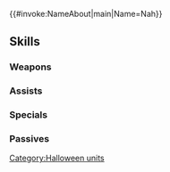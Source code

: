{{#invoke:NameAbout|main|Name=Nah}}{{HeroPage Tabs}}
{{Hero Infobox
|Name=Nah
|Title=Grateful One
|WeaponType=Green Breath
|MoveType=Armored
|Origin=Fire Emblem Awakening
|Gender=Female
|actorEN=Claudia Lenz
|actorJP=松嵜麗
|artist=mono
|additionDate=October 3, 2024
|releaseDate=October 4, 2024
|cv1=10
|cv2=6901200
|TagID=ハロンン
|InternalID=1150
|Properties=special
|description=Nowi's daughter. She looks young, but she's very put together, and she expresses her gratitude for the harvest at this year's festival. Appears in Fire Emblem Awakening.
}}
{{Stats Page
|Lv1HP=20|Lv1ATK=14|Lv1SPD=3|Lv1DEF=10|Lv1RES=6
|GRHP=75|GRATK=75|GRSPD=35|GRDEF=90|GRRES=90
}}
==Skills==
===Weapons===
{{Weapons Table
|weapon1=Fire Breath
|weapon1Default=1
|weapon1Unlock=1
|weapon2=Fire Breath+
|weapon2Default=2
|weapon2Unlock=2
|weapon3=Flametongue
|weapon3Default=4
|weapon3Unlock=3
|weapon4=Stone of Delights
|weapon4Default=5
|weapon4Unlock=5
}}
===Assists===
{{Assists Table}}
===Specials===
{{Specials Table
|special1=Glowing Ember
|special1Default=4
|special1Unlock=3
|special2=Bonfire
|special2Unlock=4
|special3=Armored Blaze
|special3Unlock=5
}}
===Passives===
{{Passives Table
|passiveA1=Earth Boost 1
|passiveA2=Earth Boost 2
|passiveA3=Earth Boost 3
|passiveA4=Earthfire Boost 3
|passiveA1Unlock=2
|passiveA2Unlock=3
|passiveA3Unlock=4
|passiveA4Unlock=5
|passiveB1=Dragon's Ire 1
|passiveB2=Dragon's Ire 2
|passiveB3=Dragon's Ire 3
|passiveB4=Dragon's Scales
|passiveB1Unlock=2
|passiveB2Unlock=3
|passiveB3Unlock=4
|passiveB4Unlock=5
|passiveC1=D/R Near Save 1
|passiveC2=D/R Near Save 2
|passiveC3=D/R Near Save 3
|passiveC4=D/R Twin N Save
|passiveC1Unlock=2
|passiveC2Unlock=3
|passiveC3Unlock=4
|passiveC4Unlock=5
}}
{{Heroes Navbox}}
[[Category:Halloween units]]